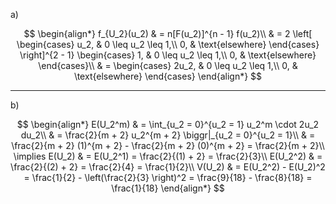 a)

$$
\begin{align*}
    f_{U_2}(u_2) & = n[F(u_2)]^{n - 1} f(u_2)\\
    & = 2 \left[
    \begin{cases}
        u_2, & 0 \leq u_2 \leq 1,\\
        0, & \text{elsewhere}
    \end{cases} \right]^{2 - 1}
    \begin{cases}
        1, & 0 \leq u_2 \leq 1,\\
        0, & \text{elsewhere}
    \end{cases}\\
    & =
    \begin{cases}
        2u_2, & 0 \leq u_2 \leq 1,\\
        0, & \text{elsewhere}
    \end{cases}
\end{align*}
$$

---

b)

$$
\begin{align*}
    E(U_2^m) & = \int_{u_2 = 0}^{u_2 = 1} u_2^m \cdot 2u_2 du_2\\
    & = \frac{2}{m + 2} u_2^{m + 2} \biggr|_{u_2 = 0}^{u_2 = 1}\\
    & = \frac{2}{m + 2} (1)^{m + 2} - \frac{2}{m + 2} (0)^{m + 2} = \frac{2}{m + 2}\\
    \implies E(U_2) & = E(U_2^1) = \frac{2}{(1) + 2} = \frac{2}{3}\\
    E(U_2^2) & = \frac{2}{(2) + 2} = \frac{2}{4} = \frac{1}{2}\\
    V(U_2) & = E(U_2^2) - E(U_2)^2 = \frac{1}{2} - \left(\frac{2}{3} \right)^2 = \frac{9}{18} - \frac{8}{18} = \frac{1}{18}
\end{align*}
$$

